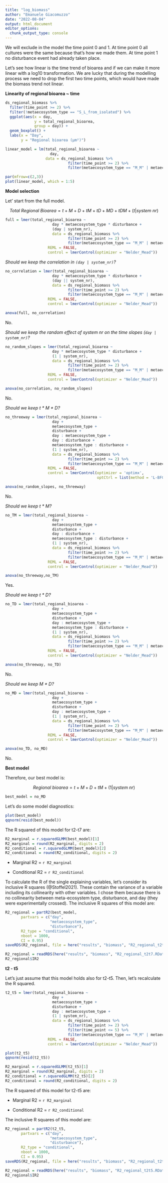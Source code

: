 ```yaml
---
title: "log_biomass"
author: "Emanuele Giacomuzzo"
date: "2022-08-04"
output: html_document
editor_options: 
  chunk_output_type: console
---
```


We will exclude in the model the time point 0 and 1. At time point 0 all cultures were the same because that's how we made them. At time point 1 no disturbance event had already taken place.

Let's see how linear is the time trend of bioarea and if we can make it more linear with a log10 transformation. We are lucky that during the modelling process we need to drop the first two time points, which would have made the biomass trend not linear.

**Linearity of regional bioarea \~ time**

```r
ds_regional_biomass %>%
  filter(time_point >= 2) %>%
  filter(!metaecosystem_type == "S_L_from_isolated") %>%
  ggplot(aes(x = day,
             y = total_regional_bioarea,
             group = day)) +
  geom_boxplot() +
  labs(x = "Day",
       y = "Regional bioarea (µm²)")
```

```r
linear_model = lm(total_regional_bioarea ~ 
                    day, 
                  data = ds_regional_biomass %>% 
                            filter(time_point >= 2) %>%
                            filter(metaecosystem_type == "M_M" | metaecosystem_type == "S_L"))

par(mfrow=c(2,3))
plot(linear_model, which = 1:5)
```

**Model selection**

Let' start from the full model.

$$
Total \: Regional \: Bioarea = t + M + D + tM + tD + MD + tDM + (t | system \: nr)
$$

```r
full = lmer(total_regional_bioarea ~
                     day * metaecosystem_type * disturbance +
                     (day | system_nr),
                     data = ds_regional_biomass %>%
                            filter(time_point >= 2) %>%
                            filter(metaecosystem_type == "M_M" | metaecosystem_type == "S_L"),
                   REML = FALSE,
                   control = lmerControl(optimizer = "Nelder_Mead"))
```

*Should we keep the correlation in `(day | system_nr)`?*

```r
no_correlation = lmer(total_regional_bioarea ~
                     day * metaecosystem_type * disturbance +
                     (day || system_nr),
                     data = ds_regional_biomass %>%
                            filter(time_point >= 2) %>%
                            filter(metaecosystem_type == "M_M" | metaecosystem_type == "S_L"),
                   REML = FALSE,
                   control = lmerControl(optimizer = "Nelder_Mead"))

anova(full, no_correlation)
```

No.

*Should we keep the random effect of system nr on the time slopes (`day | system_nr)`?*

```r
no_random_slopes = lmer(total_regional_bioarea ~
                     day * metaecosystem_type * disturbance +
                     (1 | system_nr),
                     data = ds_regional_biomass %>%
                            filter(time_point >= 2) %>%
                            filter(metaecosystem_type == "M_M" | metaecosystem_type == "S_L"),
                   REML = FALSE,
                   control = lmerControl(optimizer = "Nelder_Mead"))

anova(no_correlation, no_random_slopes)
```

No.

*Should we keep t \* M \* D?*

```r
no_threeway = lmer(total_regional_bioarea ~
                     day +
                     metaecosystem_type +
                     disturbance +
                     day : metaecosystem_type + 
                     day : disturbance +
                     metaecosystem_type : disturbance + 
                     (1 | system_nr),
                     data = ds_regional_biomass %>%
                            filter(time_point >= 2) %>%
                            filter(metaecosystem_type == "M_M" | metaecosystem_type == "S_L"),
                   REML = FALSE,
                   control = lmerControl(optimizer = 'optimx', 
                                         optCtrl = list(method = 'L-BFGS-B')))

anova(no_random_slopes, no_threeway)
```

No.

*Should we keep t \* M?*

```r
no_TM = lmer(total_regional_bioarea ~
                     day +
                     metaecosystem_type +
                     disturbance +
                     day : disturbance +
                     metaecosystem_type : disturbance + 
                     (1 | system_nr),
                     data = ds_regional_biomass %>%
                            filter(time_point >= 2) %>%
                            filter(metaecosystem_type == "M_M" | metaecosystem_type == "S_L"),
                   REML = FALSE,
                   control = lmerControl(optimizer = "Nelder_Mead"))

anova(no_threeway,no_TM)
```

Yes.

*Should we keep t \* D?*

```r
no_TD = lmer(total_regional_bioarea ~
                     day +
                     metaecosystem_type +
                     disturbance +
                     day : metaecosystem_type + 
                     metaecosystem_type : disturbance + 
                     (1 | system_nr),
                     data = ds_regional_biomass %>%
                            filter(time_point >= 2) %>%
                            filter(metaecosystem_type == "M_M" | metaecosystem_type == "S_L"),
                   REML = FALSE,
                   control = lmerControl(optimizer = "Nelder_Mead"))

anova(no_threeway, no_TD)
```

No.

*Should we keep M \* D?*

```r
no_MD = lmer(total_regional_bioarea ~
                     day +
                     metaecosystem_type +
                     disturbance +
                     day : metaecosystem_type + 
                     (1 | system_nr),
                     data = ds_regional_biomass %>%
                            filter(time_point >= 2) %>%
                            filter(metaecosystem_type == "M_M" | metaecosystem_type == "S_L"),
                   REML = FALSE,
                   control = lmerControl(optimizer = "Nelder_Mead"))

anova(no_TD, no_MD)
```

No.

**Best model**

Therefore, our best model is:

$$
Regional \: bioarea = t + M + D + tM + (1 | system \: nr) 
$$

```r
best_model = no_MD
```

Let's do some model diagnostics:

```r
plot(best_model)
qqnorm(resid(best_model))
```

The R squared of this model for t2-t7 are:

```r
R2_marginal = r.squaredGLMM(best_model)[1]
R2_marginal = round(R2_marginal, digits = 2)
R2_conditional = r.squaredGLMM(best_model)[2]
R2_conditional = round(R2_conditional, digits = 2)
```

-   Marginal R2 = `r R2_marginal`

-   Conditional R2 = `r R2_conditional`

To calculate the R of the single explaining variables, let's consider its inclusive R squares (\@Stoffel2021). These contain the variance of a variable including its collinearity with other variables. I chose them because there is no collinearity between meta-ecosystem type, disturbance, and day (they were experimentally crossed). The inclusive R squares of this model are:

```r
R2_regional = partR2(best_model,
       partvars = c("day", 
                    "metaecosystem_type", 
                    "disturbance"),
       R2_type = "conditional", 
       nboot = 1000, 
       CI = 0.95)
saveRDS(R2_regional, file = here("results", "biomass", "R2_regional_t2t7.RData"))
```

```r
R2_regional = readRDS(here("results", "biomass", "R2_regional_t2t7.RData"))
R2_regional$IR2
```

**t2 - t5**

Let's just assume that this model holds also for t2-t5. Then, let's recalculate the R squared.

```r
t2_t5 = lmer(total_regional_bioarea ~
                     day +
                     metaecosystem_type +
                     disturbance +
                     day : metaecosystem_type + 
                     (1 | system_nr),
                     data = ds_regional_biomass %>%
                            filter(time_point >= 2) %>%
                            filter(time_point <= 5) %>%
                            filter(metaecosystem_type == "M_M" | metaecosystem_type == "S_L"),
                   REML = FALSE,
                   control = lmerControl(optimizer = "Nelder_Mead"))

plot(t2_t5)
qqnorm(resid(t2_t5))

R2_marginal = r.squaredGLMM(t2_t5)[1]
R2_marginal = round(R2_marginal, digits = 2)
R2_conditional = r.squaredGLMM(t2_t5)[2]
R2_conditional = round(R2_conditional, digits = 2)
```

The R squared of this model for t2-t5 are:

-   Marginal R2 = `r R2_marginal`

-   Conditional R2 = `r R2_conditional`

The inclusive R squares of this model are:

```r
R2_regional = partR2(t2_t5,
       partvars = c("day", 
                    "metaecosystem_type", 
                    "disturbance"),
       R2_type = "conditional", 
       nboot = 1000, 
       CI = 0.95)
saveRDS(R2_regional, file = here("results", "biomass", "R2_regional_t2t5.RData"))
```

```r
R2_regional = readRDS(here("results", "biomass", "R2_regional_t2t5.RData"))
R2_regional$IR2
```
